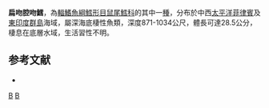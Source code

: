{{Speciesbox
| taxon = Coelorinchus platorhynchus
| status = NE
| status_system = iucn3.1
| trend = unknow
| binomial_authority = [[Smith|Smith]] & [[Radcliffe|Radcliffe]], 1912
| synonyms = *''Caelorinchus platorhynchus'', Smith & Radcliffe, 1912
}}
'''扁吻腔吻鱈'''，為[[輻鰭魚綱|輻鰭魚綱]][[鱈形目|鱈形目]][[鼠尾鱈科|鼠尾鱈科]]的其中一[[種|種]]，分布於中西[[太平洋|太平洋]][[菲律賓|菲律賓]]及[[東印度群島|東印度群島]]海域，屬深海底棲性魚類，深度871-1034公尺，體長可達28.5公分，棲息在底層水域，生活習性不明。

==参考文献==
*{{FishBase_species|genus=Coelorinchus|species=platorhynchus|year=2015|month=11}}

{{taxonbar}}
[[Category:_1912年描述的鱼类|B]]
[[Category:腔吻鱈屬|B]]
